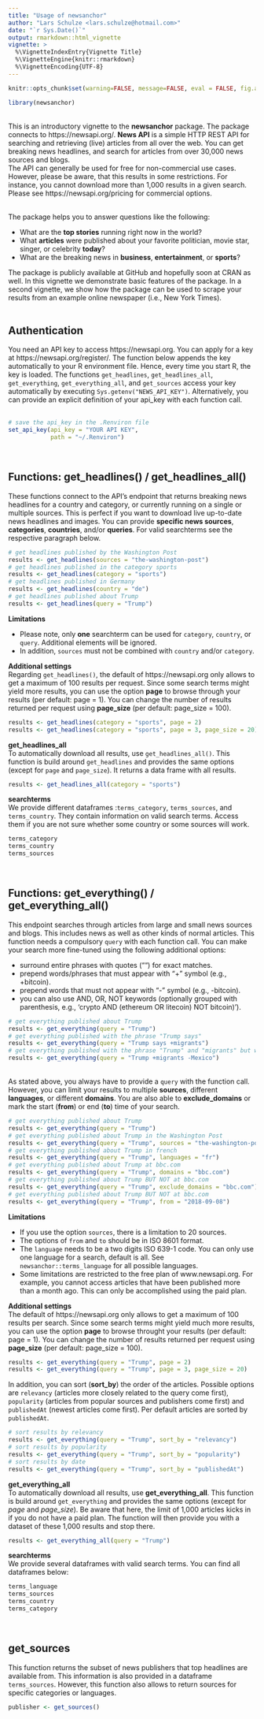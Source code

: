 ```yaml
---
title: "Usage of newsanchor"
author: "Lars Schulze <lars.schulze@hotmail.com>"
date: "`r Sys.Date()`"
output: rmarkdown::html_vignette
vignette: >
  %\VignetteIndexEntry{Vignette Title}
  %\VignetteEngine{knitr::rmarkdown}
  %\VignetteEncoding{UTF-8}
---
```


```r
knitr::opts_chunk$set(warning=FALSE, message=FALSE, eval = FALSE, fig.align="center")
```

```r
library(newsanchor)
```

<br> This is an introductory vignette to the **newsanchor** package. The package connects to https://newsapi.org/. **News API** is a simple HTTP REST API for searching and retrieving (live) articles from all over the web. You can get breaking news headlines, and search for articles from over 30,000 news sources and blogs. <br>
The API can generally be used for free for non-commercial use cases. However, please be aware, that this results in some restrictions. For instance, you cannot download more than 1,000 results in a given search. Please see https://newsapi.org/pricing for commercial options.<br><br>

The package helps you to answer questions like the following:<br>

- What are the **top stories** running right now in the world?
- What **articles** were published about your favorite politician, movie star, singer, or celebrity **today**?
- What are the breaking news in **business**, **entertainment**, or **sports**?

The package is publicly available at GitHub and hopefully soon at CRAN as well. In this vignette we demonstrate basic features of the package. In a second vignette, we show how the package can be used to scrape your results from an example online newspaper (i.e., New York Times).<br><br>

## Authentication
You need an API key to access https://newsapi.org. You can apply for a key at https://newsapi.org/register/. The function below appends the key automatically to your R environment file. Hence, every time you start R, the key is loaded. The functions `get_headlines`, `get_headlines_all`, `get_everything`, `get_everything_all`, and `get_sources` access your key automatically by executing `Sys.getenv("NEWS_API_KEY")`. Alternatively, you can provide an explicit definition of your api_key with each function call.<br><br>

```r
# save the api_key in the .Renviron file
set_api_key(api_key = "YOUR API KEY", 
            path = "~/.Renviron")
```

<br>

## Functions: get_headlines() / get_headlines_all()
These functions connect to the API's endpoint that returns breaking news headlines for a country and category, or currently running on a single or multiple sources. This is perfect if you want to download live up-to-date news headlines and images. You can provide **specific news sources**, **categories**, **countries**, and/or **queries**. For valid searchterms see the respective paragraph below.

```r
# get headlines published by the Washington Post
results <- get_headlines(sources = "the-washington-post")
# get headlines published in the category sports
results <- get_headlines(category = "sports")
# get headlines published in Germany
results <- get_headlines(country = "de")
# get headlines published about Trump
results <- get_headlines(query = "Trump")

```

**Limitations** <br>

- Please note, only **one** searchterm can be used for `category`, `country`, or `query`. Additional elements will be ignored.
- In addition, `sources` must not be combined with `country` and/or `category`. <br>

**Additional settings**<br>
Regarding `get_headlines()`, the default of https://newsapi.org only allows to get a maximum of 100 results per request. Since some search terms might yield more results, you can use the option **page** to browse through your results (per default: page = 1). You can change the number of results returned per request using **page_size** (per default: page_size = 100). 

```r
results <- get_headlines(category = "sports", page = 2)
results <- get_headlines(category = "sports", page = 3, page_size = 20)
```

**get_headlines_all**<br>
To automatically download all results, use `get_headlines_all()`. This function is build around `get_headlines` and provides the same options (except for `page` and `page_size`). It returns a data frame with all results.

```r
results <- get_headlines_all(category = "sports")
```

**searchterms**<br>
We provide different dataframes :`terms_category`, `terms_sources`, and `terms_country`. They contain information on valid search terms. Access them if you are not sure whether some country or some sources will work.

```r
terms_category
terms_country
terms_sources
```


<br>


## Functions: get_everything() / get_everything_all()
This endpoint searches through articles from large and small news sources and blogs. This includes news as well as other kinds of normal articles. This function needs a compulsory `query` with each function call. You can make your search more fine-tuned using the following additional options: <br>

- surround entire phrases with quotes ("") for exact matches. 
- prepend words/phrases that must appear with "+" symbol (e.g., +bitcoin).
- prepend words that must not appear with "-" symbol (e.g., -bitcoin). 
- you can also use AND, OR, NOT keywords (optionally grouped with parenthesis, e.g., 'crypto AND (ethereum OR litecoin) NOT bitcoin)').

```r
# get everything published about Trump
results <- get_everything(query = "Trump")
# get everything published with the phrase "Trump says"
results <- get_everything(query = "Trump says +migrants")
# get everything published with the phrase "Trump" and "migrants" but without "Mexico"
results <- get_everything(query = "Trump +migrants -Mexico")
```

<br> As stated above, you always have to provide a `query` with the function call. However, you can limit your results to multiple **sources**, different **languages**, or different **domains**. You are also able to **exclude_domains** or mark the start (**from**) or end (**to**) time of your search. 

```r
# get everything published about Trump
results <- get_everything(query = "Trump")
# get everything published about Trump in the Washington Post
results <- get_everything(query = "Trump", sources = "the-washington-post")
# get everything published about Trump in french
results <- get_everything(query = "Trump", languages = "fr")
# get everything published about Trump at bbc.com
results <- get_everything(query = "Trump", domains = "bbc.com")
# get everything published about Trump BUT NOT at bbc.com
results <- get_everything(query = "Trump", exclude_domains = "bbc.com")
# get everything published about Trump BUT NOT at bbc.com
results <- get_everything(query = "Trump", from = "2018-09-08")
```

**Limitations** <br>

- If you use the option `sources`, there is a limitation to 20 sources. 
- The options of `from` and `to` should be in ISO 8601 format.
- The `language` needs to be a two digits ISO 639-1 code. You can only use one language for a search, default is all. See `newsanchor::terms_language` for all possible languages. 
- Some limitations are restricted to the free plan of www.newsapi.org. For example, you cannot access articles that have been published more than a month ago. This can only be accomplished using the paid plan. 

**Additional settings**<br>
The default of https://newsapi.org only allows to get a maximum of 100 results per search. Since some search terms might yield much more results, you can use the option **page** to browse throught your results (per default: page = 1). You can change the number of results returned per request using **page_size** (per default: page_size = 100).

```r
results <- get_everything(query = "Trump", page = 2)
results <- get_everything(query = "Trump", page = 3, page_size = 20)
```

In addition, you can sort (**sort_by**) the order of the articles. Possible options are `relevancy` (articles more closely related to the query come first), `popularity` (articles from popular sources and publishers come first) and `publishedAt` (newest articles come first). Per default articles are sorted by `publishedAt`. 

```r
# sort results by relevancy
results <- get_everything(query = "Trump", sort_by = "relevancy")
# sort results by popularity
results <- get_everything(query = "Trump", sort_by = "popularity")
# sort results by date
results <- get_everything(query = "Trump", sort_by = "publishedAt")

```

**get_everything_all**<br>
To automatically download all results, use **get_everything_all**. This function is build around `get_everything` and provides the same options (except for *page* and *page_size*). Be aware that here, the limit of 1,000 articles kicks in if you do not have a paid plan. The function will then provide you with a dataset of these 1,000 results and stop there. 

```r
results <- get_everything_all(query = "Trump")
```

**searchterms**<br>
We provide several dataframes with valid search terms. You can find all dataframes below:

```r
terms_language
terms_sources
terms_country
terms_category
```

<br>

## get_sources
This function returns the subset of news publishers that top headlines are available from. This information is also provided in a dataframe `terms_sources`. However, this function also allows to return sources for  specific categories or languages.

```r
publisher <- get_sources()
```
<br>



